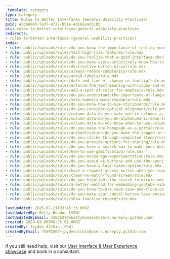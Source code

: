 ```yaml
---
_template: category
type: category
title: Rules to Better Interfaces (General Usability Practices)
guid: 42bb8843-7a37-4727-b51e-4d168242b1bb
uri: rules-to-better-interfaces-general-usability-practices
redirects:
- rules-to-better-interfaces-(general-usability-practices)
index:
- rule: public/uploads/rules/do-you-know-the-importance-of-testing-your-interface/rule.mdx
- rule: public/uploads/rules/test-high-risk-features/rule.mdx
- rule: public/uploads/rules/do-you-realize-that-a-good-interface-should-not-require-instructions/rule.mdx
- rule: public/uploads/rules/do-you-make-users-intuitively-know-how-to-use-something/rule.mdx
- rule: public/uploads/rules/destructive-button-ui-ux/rule.mdx
- rule: public/uploads/rules/always-reduce-complexity/rule.mdx
- rule: public/uploads/rules/avoid-labels/rule.mdx
- rule: public/uploads/rules/date-and-time-of-change-as-tooltip/rule.mdx
- rule: public/uploads/rules/enforce-the-text-meaning-with-icons-and-emojis/rule.mdx
- rule: public/uploads/rules/add-a-spot-of-color-for-emphasis/rule.mdx
- rule: public/uploads/rules/do-you-understand-the-importance-of-language-in-your-ui/rule.mdx
- rule: public/uploads/rules/make-numbers-more-readable/rule.mdx
- rule: public/uploads/rules/do-you-know-how-to-use-storyboards/rule.mdx
- rule: public/uploads/rules/do-you-consider-optical-alignment/rule.mdx
- rule: public/uploads/rules/column-data-do-you-make-matrix-columns-as-simple-as-possible/rule.mdx
- rule: public/uploads/rules/column-data-do-you-do-alphanumeric-down-instead-of-across/rule.mdx
- rule: public/uploads/rules/column-data-do-you-know-when-to-use-columns-or-text/rule.mdx
- rule: public/uploads/rules/do-you-make-the-homepage-as-a-portal/rule.mdx
- rule: public/uploads/rules/authentication-do-you-make-the-logged-in-state-clear/rule.mdx
- rule: public/uploads/rules/do-you-strike-through-completed-items/rule.mdx
- rule: public/uploads/rules/do-you-provide-options-for-sharing/rule.mdx
- rule: public/uploads/rules/do-you-have-a-search-box-to-make-your-data-easy-to-find/rule.mdx
- rule: public/uploads/rules/how-to-use-gamification/rule.mdx
- rule: public/uploads/rules/do-you-encourage-experimentation/rule.mdx
- rule: public/uploads/rules/do-you-avoid-ok-buttons-and-use-the-specific-action-as-labels-instead/rule.mdx
- rule: public/uploads/rules/do-you-have-a-last-taken-option/rule.mdx
- rule: public/uploads/rules/have-a-request-access-button-when-you-require-permission/rule.mdx
- rule: public/uploads/rules/clean-no-match-found-screen/rule.mdx
- rule: public/uploads/rules/do-you-highlight-the-search-term/rule.mdx
- rule: public/uploads/rules/a-better-method-for-embedding-youtube-videos-on-your-website/rule.mdx
- rule: public/uploads/rules/do-you-know-to-use-save-save-and-close-on-a-webpage/rule.mdx
- rule: public/uploads/rules/do-you-make-your-cancel-button-less-obvious/rule.mdx
- rule: public/uploads/rules/show-inactive-record/rule.mdx

lastUpdated: 2025-07-21T03:45:33.000Z
lastUpdatedBy: Betty Bondoc [SSW]
lastUpdatedByEmail: 33026270+bettybondoc@users.noreply.github.com
created: 2024-03-06T09:25:01.000Z
createdBy: Jayden Alchin [SSW]
createdByEmail: 75593567+jaydenalchin@users.noreply.github.com
---
```


If you still need help, visit our [User Interface & User Experience showcase](https://www.ssw.com.au/ssw/Consulting/UI-UX-Design.aspx) and book in a consultant.
